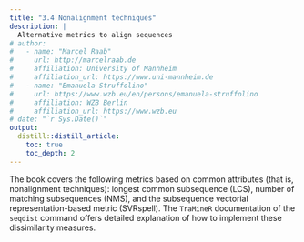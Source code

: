 ```yaml
---
title: "3.4 Nonalignment techniques"
description: |
  Alternative metrics to align sequences
# author:
#   - name: "Marcel Raab"
#     url: http://marcelraab.de
#     affiliation: University of Mannheim
#     affiliation_url: https://www.uni-mannheim.de
#   - name: "Emanuela Struffolino"
#     url: https://www.wzb.eu/en/persons/emanuela-struffolino
#     affiliation: WZB Berlin
#     affiliation_url: https://www.wzb.eu
# date: "`r Sys.Date()`"
output:
  distill::distill_article:
    toc: true
    toc_depth: 2
---
```



The book covers the following metrics based on common attributes (that is, nonalignment techniques): longest common subsequence (LCS), number of matching subsequences (NMS), and the subsequence vectorial representation-based metric (SVRspell). The `TraMineR` documentation of the `seqdist` command offers detailed explanation of how to implement these dissimilarity measures.   

